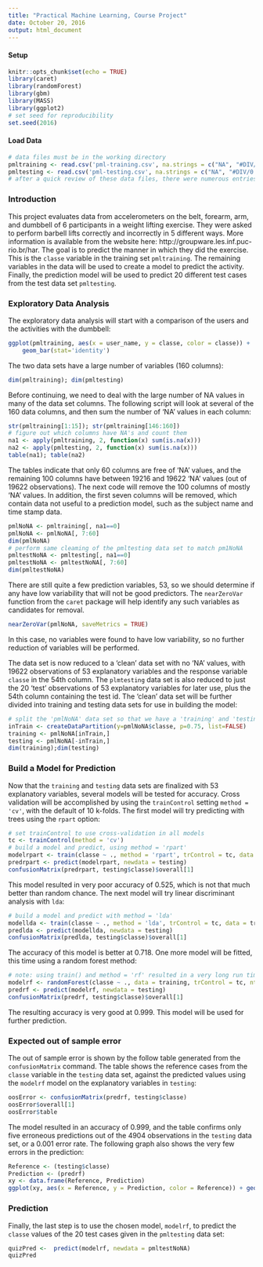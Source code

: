 ```yaml
---
title: "Practical Machine Learning, Course Project"
date: October 20, 2016
output: html_document
---
```

#### Setup
```r
knitr::opts_chunk$set(echo = TRUE)
library(caret)
library(randomForest)
library(gbm)
library(MASS)
library(ggplot2)
# set seed for reproducibility
set.seed(2016)
```

#### Load Data
```r
# data files must be in the working directory
pmltraining <- read.csv('pml-training.csv', na.strings = c("NA", "#DIV/0!", ""))
pmltesting <- read.csv('pml-testing.csv', na.strings = c("NA", "#DIV/0!", ""))
# after a quick review of these data files, there were numerous entries coded 'NA", or "#DIV/0', or just missing (''), thus the na.strings parameter was added to set all NA's to 'NA'.
```

### Introduction
This project evaluates data from accelerometers on the belt, forearm, arm, and dumbbell of 6 participants in a weight lifting exercise. They were asked to perform barbell lifts correctly and incorrectly in 5 different ways. More information is available from the website here: http://groupware.les.inf.puc-rio.br/har. The goal is to predict the manner in which they did the exercise. This is the `classe` variable in the training set `pmltraining`. The remaining variables in the data will be used to create a model to predict the activity. Finally, the prediction model will be used to predict 20 different test cases from the test data set `pmltesting`.

### Exploratory Data Analysis
The exploratory data analysis will start with a comparison of the users and the activities with the dumbbell:
```r
ggplot(pmltraining, aes(x = user_name, y = classe, color = classe)) + 
    geom_bar(stat='identity')
```
  
The two data sets have a large number of variables (160 columns):
```r
dim(pmltraining); dim(pmltesting)
```
  
Before continuing, we need to deal with the large number of NA values in many of the data set columns. The following script will look at several of the 160 data columns, and then sum the number of 'NA' values in each column:
```r
str(pmltraining[1:15]); str(pmltraining[146:160])
# figure out which columns have NA's and count them
na1 <- apply(pmltraining, 2, function(x) sum(is.na(x)))
na2 <- apply(pmltesting, 2, function(x) sum(is.na(x)))
table(na1); table(na2)
```
  
The tables indicate that only 60 columns are free of 'NA' values, and the remaining 100 columns have between 19216 and 19622 'NA' values (out of 19622 observations). The next code will remove the 100 columns of mostly 'NA' values. In addition, the first seven columns will be removed, which contain data not useful to a prediction model, such as the subject name and time stamp data.
```r
pmlNoNA <- pmltraining[, na1==0]
pmlNoNA <- pmlNoNA[, 7:60]
dim(pmlNoNA)
# perform same cleaming of the pmltesting data set to match pm1NoNA
pmltestNoNA <- pmltesting[, na1==0]
pmltestNoNA <- pmltestNoNA[, 7:60]
dim(pmltestNoNA)
```

There are still quite a few prediction variables, 53, so we should determine if any have low variability that will not be good predictors. The `nearZeroVar` function from the `caret` package will help identify any such variables as candidates for removal.
```r
nearZeroVar(pmlNoNA, saveMetrics = TRUE)
```
In this case, no variables were found to have low variability, so no further reduction of variables will be performed.

The data set is now reduced to a 'clean' data set with no 'NA' values, with 19622 observations of 53 explanatory variables and the response variable `classe` in the 54th column. The `plmtesting` data set is also reduced to just the 20 'test' observations of 53 explanatory variables for later use, plus the 54th column containing the test id. The 'clean' data set will be further divided into training and testing data sets for use in building the model:
```r
# split the 'pmlNoNA' data set so that we have a 'training' and 'testing' data set use prior to the final validation using 'pmltestNoNA'
inTrain <- createDataPartition(y=pmlNoNA$classe, p=0.75, list=FALSE)
training <- pmlNoNA[inTrain,]
testing <- pmlNoNA[-inTrain,]
dim(training);dim(testing)
```

### Build a Model for Prediction
Now that the `training` and `testing` data sets are finalized with 53 explanatory variables, several models will be tested for accuracy. Cross validation will be accomplished by using the `trainControl` setting `method = 'cv'`, with the default of 10 k-folds. The first model will try predicting with trees using the `rpart` option:
```r
# set trainControl to use cross-validation in all models
tc <- trainControl(method = 'cv')
# build a model and predict, using method = 'rpart'
modelrpart <- train(classe ~ ., method = 'rpart', trControl = tc, data = training)
predrpart <- predict(modelrpart, newdata = testing)
confusionMatrix(predrpart, testing$classe)$overall[1]
```

This model resulted in very poor accuracy of 0.525, which is not that much better than random chance. The next model will try linear discriminant analysis with `lda`:
```r
# build a model and predict with method = 'lda'
modellda <- train(classe ~ ., method = 'lda', trControl = tc, data = training)
predlda <- predict(modellda, newdata = testing)
confusionMatrix(predlda, testing$classe)$overall[1]
```

The accuracy of this model is better at 0.718. One more model will be fitted, this time using a random forest method:
```r
# note: using train() and method = 'rf' resulted in a very long run time, so the randomForest package is used instead
modelrf <- randomForest(classe ~ ., data = training, trControl = tc, ntree=200)
predrf <- predict(modelrf, newdata = testing)
confusionMatrix(predrf, testing$classe)$overall[1]
```

The resulting accuracy is very good at 0.999. This model will be used for further prediction.

### Expected out of sample error
The out of sample error is shown by the follow table generated from the `confusionMatrix` command. The table shows the reference cases from the `classe` variable in the `testing` data set, against the predicted values using the `modelrf` model on the explanatory variables in `testing`:
```r
oosError <- confusionMatrix(predrf, testing$classe)
oosError$overall[1]
oosError$table
```

The model resulted in an accuracy of 0.999, and the table confirms only five erroneous predictions out of the 4904 observations in the `testing` data set, or a 0.001 error rate. The following graph also shows the very few errors in the prediction:
```r
Reference <- (testing$classe)
Prediction <- (predrf)
xy <- data.frame(Reference, Prediction)
ggplot(xy, aes(x = Reference, y = Prediction, color = Reference)) + geom_point() + geom_jitter(width = 0, height = 0.5)
```
  
### Prediction
Finally, the last step is to use the chosen model, `modelrf`, to predict the `classe` values of the 20 test cases given in the `pmltesting` data set:
```r
quizPred <-  predict(modelrf, newdata = pmltestNoNA)
quizPred
```

